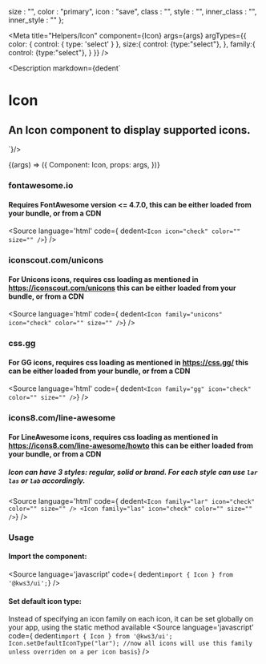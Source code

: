 
  size : "",
  color : "primary",
  icon : "save",
  class : "",
  style : "",
  inner_class : "",
  inner_style : ""
};

<Meta
  title="Helpers/Icon"
  component={Icon}
  args={args}
  argTypes={{
    color: {
      control: { type: 'select' }
    },
    size:{
      control: {type:"select"},
    },
    family:{
      control: {type:"select"},
    }
  }}
/>

<Description markdown={dedent`
# Icon
## An Icon component to display supported icons.
`}/>

<Canvas>
  <Story
  name="Icon"
  args={args}
  >
  {(args) => ({
    Component: Icon,
    props: args,
  })}
  </Story>
</Canvas>

<ArgsTable story="Icon" />

### fontawesome.io
#### Requires FontAwesome version <= 4.7.0, this can be either loaded from your bundle, or from a CDN
<Source
  language='html'
  code={ dedent`<Icon icon="check" color="" size="" />`}
/>

### iconscout.com/unicons
#### For Unicons icons, requires css loading as mentioned in https://iconscout.com/unicons this can be either loaded from your bundle, or from a CDN
<Source
  language='html'
  code={ dedent`<Icon family="unicons" icon="check" color="" size="" />`}
/>

### css.gg
#### For GG icons, requires css loading as mentioned in https://css.gg/ this can be either loaded from your bundle, or from a CDN
<Source
  language='html'
  code={ dedent`<Icon family="gg" icon="check" color="" size="" />`}
/>

### icons8.com/line-awesome
#### For LineAwesome icons, requires css loading as mentioned in https://icons8.com/line-awesome/howto this can be either loaded from your bundle, or from a CDN
##### Icon can have 3 styles: regular, solid or brand. For each style can use `lar` `las` or `lab` accordingly.
<Source
  language='html'
  code={ dedent`<Icon family="lar" icon="check" color="" size="" />
  <Icon family="las" icon="check" color="" size="" />`}
/>

### Usage
#### Import the component:
<Source
  language='javascript'
  code={ dedent`import { Icon } from '@kws3/ui';`}
/>

#### Set default icon type:
Instead of specifying an icon family on each icon, it can be set globally on your app, using the static method available
<Source
  language='javascript'
  code={ dedent`import { Icon } from '@kws3/ui';
  Icon.setDefaultIconType("lar");
  //now all icons will use this family unless overriden on a per icon basis`}
/>